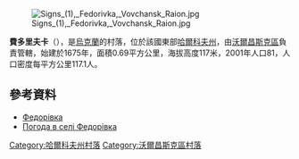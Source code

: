 [[Image:Signs_(1),_Fedorivka,_Vovchansk_Raion.jpg|right]]

{{coord|50|4|19|N|36|41|18|E|scale:100000_region:UA|display=title}}

'''費多里夫卡'''（{{lang-uk|Федорівка}}），是[[烏克蘭|烏克蘭]]的村落，位於該國東部[[哈爾科夫州|哈爾科夫州]]，由[[沃爾昌斯克區|沃爾昌斯克區]]負責管轄，始建於1675年，面積0.69平方公里，海拔高度117米，2001年人口81，人口密度每平方公里117.1人。

==參考資料==
* [http://w1.c1.rada.gov.ua/pls/z7502/A005?rdat1=09.01.2009&rf7571=32844 Федорівка]{{dead link|date=2018年4月 |bot=InternetArchiveBot |fix-attempted=yes }}
* [http://weather.in.ua/ua/har'kovskaja/27113 Погода в селі Федорівка] {{Wayback|url=http://weather.in.ua/ua/har'kovskaja/27113 |date=20160323034942 }}

{{DEFAULTSORT:Федорівка}}
[[Category:哈爾科夫州村落|Category:哈爾科夫州村落]]
[[Category:沃爾昌斯克區村落|Category:沃爾昌斯克區村落]]


{{Kharkiv-geo-stub}}
